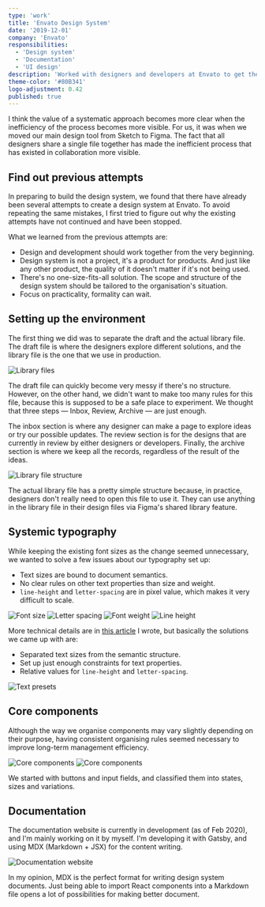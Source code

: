 ```yaml
---
type: 'work'
title: 'Envato Design System'
date: '2019-12-01'
company: 'Envato'
responsibilities:
  - 'Design system'
  - 'Documentation'
  - 'UI design'
description: 'Worked with designers and developers at Envato to get the design system up and running. Collaboratively made decisions, and set up the process for implementing the UI library and iteration.'
theme-color: '#80B341'
logo-adjustment: 0.42
published: true
---
```



I think the value of a systematic approach becomes more clear when the inefficiency of the process becomes more visible. For us, it was when we moved our main design tool from Sketch to Figma. The fact that all designers share a single file together has made the inefficient process that has existed in collaboration more visible.

## Find out previous attempts

In preparing to build the design system, we found that there have already been several attempts to create a design system at Envato. To avoid repeating the same mistakes, I first tried to figure out why the existing attempts have not continued and have been stopped.

What we learned from the previous attempts are:

- Design and development should work together from the very beginning.
- Design system is not a project, it's a product for products. And just like any other product, the quality of it doesn't matter if it's not being used.
- There's no one-size-fits-all solution. The scope and structure of the design system should be tailored to the organisation's situation.
- Focus on practicality, formality can wait.

## Setting up the environment

The first thing we did was to separate the draft and the actual library file. The draft file is where the designers explore different solutions, and the library file is the one that we use in production.

<ImageContainer maxSize={600} noShadow noBorder>

![Library files](works-envato-ds-01.png)

</ImageContainer>

The draft file can quickly become very messy if there's no structure. However, on the other hand, we didn't want to make too many rules for this file, because this is supposed to be a safe place to experiment. We thought that three steps — Inbox, Review, Archive — are just enough. 

The inbox section is where any designer can make a page to explore ideas or try our possible updates. The review section is for the designs that are currently in review by either designers or developers. Finally, the archive section is where we keep all the records, regardless of the result of the ideas.

<ImageContainer maxSize={640} noShadow noBorder noCaption>

![Library file structure](works-envato-ds-02.png)

</ImageContainer>

The actual library file has a pretty simple structure because, in practice, designers don't really need to open this file to use it. They can use anything in the library file in their design files via Figma's shared library feature.

## Systemic typography

While keeping the existing font sizes as the change seemed unnecessary, we wanted to solve a few issues about our typography set up:
- Text sizes are bound to document semantics.
- No clear rules on other text properties than size and weight.
- `line-height` and `letter-spacing` are in pixel value, which makes it very difficult to scale.

<ImageContainer size="large" grid={4}>

![Font size](works-envato-ds-text-size.png)
![Letter spacing](works-envato-ds-text-line.png)
![Font weight](works-envato-ds-text-weight.png)
![Line height](works-envato-ds-text-letter.png)

</ImageContainer>

More technical details are in [this article](/blog/2020/systemic-web-typography/) I wrote, but basically the solutions we came up with are:
- Separated text sizes from the semantic structure.
- Set up just enough constraints for text properties.
- Relative values for `line-height` and `letter-spacing`.

<ImageContainer maxSize={640} >

![Text presets](works-envato-ds-text-presets.png)

</ImageContainer>

## Core components

Although the way we organise components may vary slightly depending on their purpose, having consistent organising rules seemed necessary to improve long-term management efficiency.

<ImageContainer size="large" grid={2} noCaption>

![Core components](works-envato-ds-03.png)
![Core components](works-envato-ds-04.png)

</ImageContainer>

We started with buttons and input fields, and classified them into states, sizes and variations.

## Documentation

The documentation website is currently in development (as of Feb 2020), and I'm mainly working on it by myself. I'm developing it with Gatsby, and using MDX (Markdown + JSX) for the content writing.

<ImageContainer size="large" >

![Documentation website](works-envato-ds-doc.png)

</ImageContainer>

In my opinion, MDX is the perfect format for writing design system documents. Just being able to import React components into a Markdown file opens a lot of possibilities for making better document.